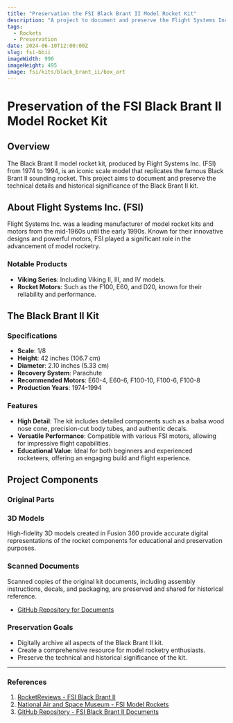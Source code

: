 ```yaml
---
title: "Preservation the FSI Black Brant II Model Rocket Kit"
description: "A project to document and preserve the Flight Systems Inc. (FSI) Black Brant II model rocket kit."
tags:
  - Rockets
  - Preservation
date: 2024-06-10T12:00:00Z
slug: fsi-bbii
imageWidth: 990
imageHeight: 495
image: fsi/kits/black_brant_ii/box_art
---
```


# Preservation of the FSI Black Brant II Model Rocket Kit

## Overview

The Black Brant II model rocket kit, produced by Flight Systems Inc. (FSI) from 1974 to 1994, is an iconic scale model that replicates the famous Black Brant II sounding rocket. This project aims to document and preserve the technical details and historical significance of the Black Brant II kit.

<BlogImage
  src='fsi/kits/black_brant_ii/kit_package_ncorjk'
  alt="Kit box art"
  width="800"
  height="800"
/>

## About Flight Systems Inc. (FSI)

Flight Systems Inc. was a leading manufacturer of model rocket kits and motors from the mid-1960s until the early 1990s. Known for their innovative designs and powerful motors, FSI played a significant role in the advancement of model rocketry.

### Notable Products

- **Viking Series**: Including Viking II, III, and IV models.
- **Rocket Motors**: Such as the F100, E60, and D20, known for their reliability and performance.

## The Black Brant II Kit

### Specifications

- **Scale**: 1/8
- **Height**: 42 inches (106.7 cm)
- **Diameter**: 2.10 inches (5.33 cm)
- **Recovery System**: Parachute
- **Recommended Motors**: E60-4, E60-6, F100-10, F100-6, F100-8
- **Production Years**: 1974-1994

### Features

- **High Detail**: The kit includes detailed components such as a balsa wood nose cone, precision-cut body tubes, and authentic decals.
- **Versatile Performance**: Compatible with various FSI motors, allowing for impressive flight capabilities.
- **Educational Value**: Ideal for both beginners and experienced rocketeers, offering an engaging build and flight experience.

## Project Components

### Original Parts

<BlogImage
  src="fsi/kits/black_brant_ii/kit_parts"
  alt="Kit parts"
/>

### 3D Models

High-fidelity 3D models created in Fusion 360 provide accurate digital representations of the rocket components for educational and preservation purposes.

### Scanned Documents

Scanned copies of the original kit documents, including assembly instructions, decals, and packaging, are preserved and shared for historical reference.

- [GitHub Repository for Documents](https://github.com/rlhatcher/rocketry-files/tree/main/fsi-bbii)

### Preservation Goals

- Digitally archive all aspects of the Black Brant II kit.
- Create a comprehensive resource for model rocketry enthusiasts.
- Preserve the technical and historical significance of the kit.

---

### References

1. [RocketReviews - FSI Black Brant II](https://www.rocketreviews.com/black-brant-ii---fsi-1014-mrk-14-1974-1994.html)
2. [National Air and Space Museum - FSI Model Rockets](https://airandspace.si.edu/collection-objects/motors-model-rocket-set-flight-systems-inc)
3. [GitHub Repository - FSI Black Brant II Documents](https://github.com/rlhatcher/rocketry-files/tree/main/fsi-bbii)